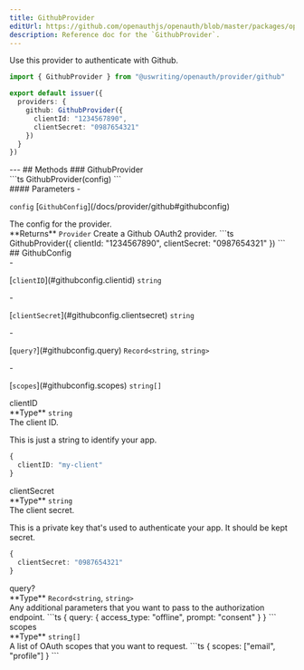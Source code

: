 ```yaml
---
title: GithubProvider
editUrl: https://github.com/openauthjs/openauth/blob/master/packages/openauth/src/provider/github.ts
description: Reference doc for the `GithubProvider`.
---
```



<div class="tsdoc">
<Section type="about">
Use this provider to authenticate with Github.

```ts {5-8}
import { GithubProvider } from "@uswriting/openauth/provider/github"

export default issuer({
  providers: {
    github: GithubProvider({
      clientId: "1234567890",
      clientSecret: "0987654321"
    })
  }
})
```
</Section>
---
## Methods
### GithubProvider
<Segment>
<Section type="signature">
```ts
GithubProvider(config)
```
</Section>
<Section type="parameters">
#### Parameters
- <p><code class="key">config</code> [<code class="type">GithubConfig</code>](/docs/provider/github#githubconfig)</p>
The config for the provider.
</Section>
<InlineSection>
**Returns** <code class="type">Provider</code>
</InlineSection>
Create a Github OAuth2 provider.
```ts
GithubProvider({
  clientId: "1234567890",
  clientSecret: "0987654321"
})
```
</Segment>
## GithubConfig
<Segment>
<Section type="parameters">
- <p>[<code class="key">clientID</code>](#githubconfig.clientid) <code class="primitive">string</code></p>
- <p>[<code class="key">clientSecret</code>](#githubconfig.clientsecret) <code class="primitive">string</code></p>
- <p>[<code class="key">query?</code>](#githubconfig.query) <code class="primitive">Record</code><code class="symbol">&lt;</code><code class="primitive">string</code>, <code class="primitive">string</code><code class="symbol">&gt;</code></p>
- <p>[<code class="key">scopes</code>](#githubconfig.scopes) <code class="primitive">string</code><code class="symbol">[]</code></p>
</Section>
</Segment>
<NestedTitle id="githubconfig.clientid" Tag="h4" parent="GithubConfig.">clientID</NestedTitle>
<Segment>
<Section type="parameters">
<InlineSection>
**Type** <code class="primitive">string</code>
</InlineSection>
</Section>
The client ID.

This is just a string to identify your app.
```ts
{
  clientID: "my-client"
}
```
</Segment>
<NestedTitle id="githubconfig.clientsecret" Tag="h4" parent="GithubConfig.">clientSecret</NestedTitle>
<Segment>
<Section type="parameters">
<InlineSection>
**Type** <code class="primitive">string</code>
</InlineSection>
</Section>
The client secret.

This is a private key that's used to authenticate your app. It should be kept secret.
```ts
{
  clientSecret: "0987654321"
}
```
</Segment>
<NestedTitle id="githubconfig.query" Tag="h4" parent="GithubConfig.">query?</NestedTitle>
<Segment>
<Section type="parameters">
<InlineSection>
**Type** <code class="primitive">Record</code><code class="symbol">&lt;</code><code class="primitive">string</code>, <code class="primitive">string</code><code class="symbol">&gt;</code>
</InlineSection>
</Section>
Any additional parameters that you want to pass to the authorization endpoint.
```ts
{
  query: {
    access_type: "offline",
    prompt: "consent"
  }
}
```
</Segment>
<NestedTitle id="githubconfig.scopes" Tag="h4" parent="GithubConfig.">scopes</NestedTitle>
<Segment>
<Section type="parameters">
<InlineSection>
**Type** <code class="primitive">string</code><code class="symbol">[]</code>
</InlineSection>
</Section>
A list of OAuth scopes that you want to request.
```ts
{
  scopes: ["email", "profile"]
}
```
</Segment>
</div>